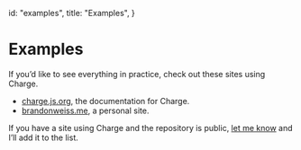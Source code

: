 
  id: "examples",
  title: "Examples",
}


# Examples

If you’d like to see everything in practice, check out these sites using Charge.

* [charge.js.org](https://github.com/brandonweiss/charge/tree/master/docs), the documentation for Charge.
* [brandonweiss.me](https://github.com/brandonweiss/brandonweiss), a personal site.

If you have a site using Charge and the repository is public,
[let me know](mailto:brandon@anti-pattern.com) and I’ll add it to the list.
